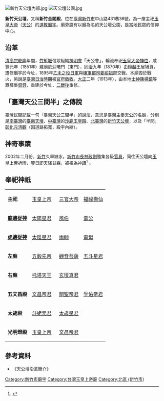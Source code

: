 {{東亞廟宇
| name = 新竹天公壇
| img =File:新竹天公壇.jpg
| img_capt = 
| image_width = 250px
| location = [[臺灣|臺灣]][[新竹市|新竹市]][[北區_(新竹市)|北區]]中山路431巷36號
| coordinates ={{coord|24.799401|120.958579|display=title,inline}}
| open_year =
| type = 
| struct =  
| level = 
| cultural_collection =
| god = [[玉皇上帝|玉皇上帝]]
| cere_date = 
| people = 
| visitor_figures = 
| metro = 
| mass_rapid_transit = 
| mass_transit_railway = 
| bus = 
|}}
[[File:新竹天公壇內部.jpg|thumb]]
[[File:天公壇公園.jpg|thumb]]

'''新竹天公壇'''，又稱'''新竹金闕殿'''，位在[[臺灣|臺灣]][[新竹市|新竹市]]中山路431巷36號，為一座主祀[[玉皇大帝|玉皇大帝]]（[[天公|天公]]）的[[道教|道教]][[廟宇|廟宇]]。廟旁設有以廟為名的天公壇公園，是當地民眾的信仰中心。

== 沿革 ==
[[清高宗|清高宗]][[乾隆|乾隆]]年間，[[竹塹城|竹塹城]]信眾組織[[神明會|神明會]]「天公會」，輪流奉祀[[玉皇大帝|玉皇大帝]][[神位|神位]]，咸豐元年（1851年）建廟於迎曦門（東門），[[同治|同治]]九年（1870年）由[[檀越|檀越]]王居鳩資，遷修廟宇於今址，1895年[[乙未之役|乙未之役]][[日軍|日軍]]與[[棟軍|棟軍]][[都司_(軍階)|都司]][[姜紹祖_(台灣客家人)|姜紹祖]]部交戰，本廟毀於戰火，另說是[[臺灣日治時期|臺灣日治時期]]被[[官府|官府]][[徵收|徵收]]。[[大正|大正]]二年（1913年），由本地[[士紳|士紳]][[陳楊鏡|陳楊鏡]]等眾募集[[銀錢|銀錢]]，重建於今址，[[臺灣戰後時期|二戰後]]重修。

== 「臺灣天公三間半」之傳說 ==
臺灣民間記載一句「臺灣天公三間半」的說法，意思是臺灣主奉[[天公|天公]]的名廟，分別是[[南臺灣|南臺灣]]的[[臺南天壇|臺南天壇]]、[[中臺灣|中臺灣]]的[[沙鹿玉皇殿|沙鹿玉皇殿]]、[[北臺灣|北臺灣]]的[[新竹天公壇|新竹天公壇]]，以及「半間」[[彰化元清觀|彰化元清觀]]（因道路拓寬，殿宇內縮）。

== 神奇事蹟 ==
2002年二月份，[[新竹|新竹]]久旱缺水，[[新竹市長|新竹市長]][[林政則|林政則]]邀集各級[[官員|官員]]，同往天公壇向[[玉皇上帝|玉皇上帝]]祈雨，翌日即天降甘霖，被視為神蹟<ref name="很神">{{Cite news|url=http://www.cdns.com.tw/news.php?n_id=27&nc_id=45204|title=新竹天公壇玉皇大帝很神|author=|language=zh-tw|publisher=中華日報|date=|accessdate=2015-08-31|archive-url=https://web.archive.org/web/20170305113517/http://www.cdns.com.tw/news.php?n_id=27&nc_id=45204|archive-date=2017-03-05|dead-url=yes}}</ref> 。

== 奉祀神祇 ==
{| class="wikitable sortable"
|-
| '''主祀''' || [[玉皇上帝|玉皇上帝]]  || [[三官大帝|三官大帝]] || [[福祿壽|福祿壽仙]]
|-
| '''[[從神|龍邊從神]]''' || [[太陽星君|太陽星君]] || [[風伯|風伯]] || [[雷公|雷公]] 
|-
| '''[[從神|虎邊從神]]''' || [[太陰星君|太陰星君]]  || [[雨師|雨師]] || [[電母|電母]] 
|-
| '''左廡'''|| [[神农|五穀先帝]] || [[觀音菩薩|觀音菩薩]] || [[星君|五斗星君]] 
|-
| '''右廡''' || [[托塔李天王|托塔天王]] || [[武財神|玄壇真君]] 
|-
| '''五文昌殿''' || [[文昌帝君|文昌帝君]]  || [[關聖帝君|關聖帝君]] || [[孚佑帝君|孚佑帝君]] || [[朱衣夫子|朱衣神君]] ||  [[魁斗星君|魁斗星君]]
|-
| '''太歲殿''' || [[斗姥元君|斗姥元君]]  || [[太歲星君|太歲星君]] 
|-
| '''光明燈殿''' || [[玉皇上帝|玉皇上帝]] || [[文昌帝君|文昌帝君]] 

|}

==參考資料==
*《天公壇沿革簡介》
<references />{{Commons category|Hsinchu Tiangong Temple}}

[[Category:新竹市廟宇|Category:新竹市廟宇]]
[[Category:台灣玉皇上帝廟|Category:台灣玉皇上帝廟]]
[[Category:北區_(新竹市)|Category:北區 (新竹市)]]